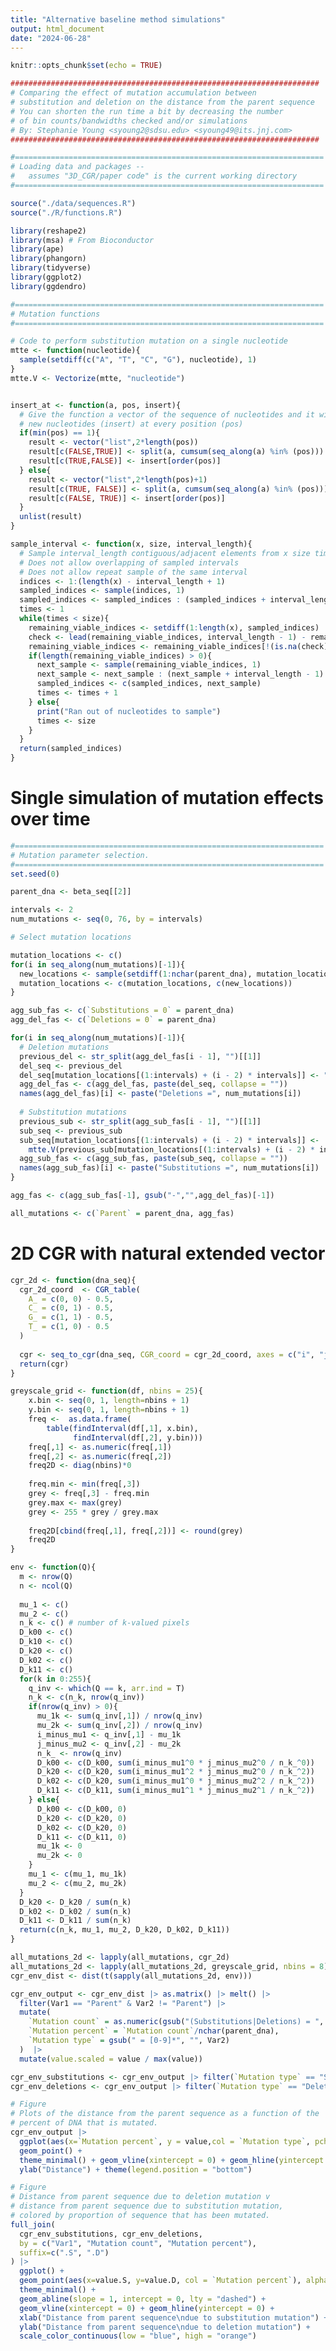 ```yaml
---
title: "Alternative baseline method simulations"
output: html_document
date: "2024-06-28"
---
```


```r
knitr::opts_chunk$set(echo = TRUE)
```

```r

#####################################################################
# Comparing the effect of mutation accumulation between
# substitution and deletion on the distance from the parent sequence
# You can shorten the run time a bit by decreasing the number 
# of bin counts/bandwidths checked and/or simulations
# By: Stephanie Young <syoung2@sdsu.edu> <syoung49@its.jnj.com>
#####################################################################

```

```r

#=====================================================================
# Loading data and packages -- 
#   assumes "3D_CGR/paper code" is the current working directory
#=====================================================================

source("./data/sequences.R")
source("./R/functions.R")

library(reshape2)
library(msa) # From Bioconductor
library(ape)
library(phangorn)
library(tidyverse)
library(ggplot2)
library(ggdendro)

```

```r
 
#=====================================================================
# Mutation functions
#=====================================================================

# Code to perform substitution mutation on a single nucleotide
mtte <- function(nucleotide){
  sample(setdiff(c("A", "T", "C", "G"), nucleotide), 1)
}
mtte.V <- Vectorize(mtte, "nucleotide")


insert_at <- function(a, pos, insert){
  # Give the function a vector of the sequence of nucleotides and it will insert 
  # new nucleotides (insert) at every position (pos)
  if(min(pos) == 1){
    result <- vector("list",2*length(pos))
    result[c(FALSE,TRUE)] <- split(a, cumsum(seq_along(a) %in% (pos)))
    result[c(TRUE,FALSE)] <- insert[order(pos)]
  } else{
    result <- vector("list",2*length(pos)+1)
    result[c(TRUE, FALSE)] <- split(a, cumsum(seq_along(a) %in% (pos)))
    result[c(FALSE, TRUE)] <- insert[order(pos)]
  }
  unlist(result)
}

sample_interval <- function(x, size, interval_length){
  # Sample interval_length contiguous/adjacent elements from x size times.
  # Does not allow overlapping of sampled intervals
  # Does not allow repeat sample of the same interval
  indices <- 1:(length(x) - interval_length + 1)
  sampled_indices <- sample(indices, 1)
  sampled_indices <- sampled_indices : (sampled_indices + interval_length - 1)
  times <- 1
  while(times < size){
    remaining_viable_indices <- setdiff(1:length(x), sampled_indices)
    check <- lead(remaining_viable_indices, interval_length - 1) - remaining_viable_indices
    remaining_viable_indices <- remaining_viable_indices[!(is.na(check) | check >= interval_length)]
    if(length(remaining_viable_indices) > 0){
      next_sample <- sample(remaining_viable_indices, 1)
      next_sample <- next_sample : (next_sample + interval_length - 1)
      sampled_indices <- c(sampled_indices, next_sample)
      times <- times + 1
    } else{
      print("Ran out of nucleotides to sample")
      times <- size
    }
  }
  return(sampled_indices)
}

```

# Single simulation of mutation effects over time {.tabset .tabset-fade}

```r

#=====================================================================
# Mutation parameter selection. 
#=====================================================================
set.seed(0)

parent_dna <- beta_seq[[2]]

intervals <- 2
num_mutations <- seq(0, 76, by = intervals)

```

```r

# Select mutation locations

mutation_locations <- c()
for(i in seq_along(num_mutations)[-1]){
  new_locations <- sample(setdiff(1:nchar(parent_dna), mutation_locations), intervals)
  mutation_locations <- c(mutation_locations, c(new_locations))
}

agg_sub_fas <- c(`Substitutions = 0` = parent_dna)
agg_del_fas <- c(`Deletions = 0` = parent_dna)

for(i in seq_along(num_mutations)[-1]){
  # Deletion mutations
  previous_del <- str_split(agg_del_fas[i - 1], "")[[1]]
  del_seq <- previous_del
  del_seq[mutation_locations[(1:intervals) + (i - 2) * intervals]] <- "-"
  agg_del_fas <- c(agg_del_fas, paste(del_seq, collapse = ""))
  names(agg_del_fas)[i] <- paste("Deletions =", num_mutations[i])
  
  # Substitution mutations
  previous_sub <- str_split(agg_sub_fas[i - 1], "")[[1]]
  sub_seq <- previous_sub
  sub_seq[mutation_locations[(1:intervals) + (i - 2) * intervals]] <- 
    mtte.V(previous_sub[mutation_locations[(1:intervals) + (i - 2) * intervals]])
  agg_sub_fas <- c(agg_sub_fas, paste(sub_seq, collapse = ""))
  names(agg_sub_fas)[i] <- paste("Substitutions =", num_mutations[i])
}

agg_fas <- c(agg_sub_fas[-1], gsub("-","",agg_del_fas)[-1])

all_mutations <- c(`Parent` = parent_dna, agg_fas)

```

# 2D CGR with natural extended vector

```r

cgr_2d <- function(dna_seq){
  cgr_2d_coord  <- CGR_table(
    A_ = c(0, 0) - 0.5,
    C_ = c(0, 1) - 0.5,
    G_ = c(1, 1) - 0.5,
    T_ = c(1, 0) - 0.5
  )
  
  cgr <- seq_to_cgr(dna_seq, CGR_coord = cgr_2d_coord, axes = c("i", "j")) + 0.5
  return(cgr)
}

greyscale_grid <- function(df, nbins = 25){
    x.bin <- seq(0, 1, length=nbins + 1)
    y.bin <- seq(0, 1, length=nbins + 1)
    freq <-  as.data.frame(
        table(findInterval(df[,1], x.bin),
              findInterval(df[,2], y.bin)))
    freq[,1] <- as.numeric(freq[,1])
    freq[,2] <- as.numeric(freq[,2])
    freq2D <- diag(nbins)*0
    
    freq.min <- min(freq[,3])
    grey <- freq[,3] - freq.min
    grey.max <- max(grey)
    grey <- 255 * grey / grey.max
    
    freq2D[cbind(freq[,1], freq[,2])] <- round(grey)
    freq2D
}

env <- function(Q){
  m <- nrow(Q)
  n <- ncol(Q)
  
  mu_1 <- c()
  mu_2 <- c()
  n_k <- c() # number of k-valued pixels
  D_k00 <- c()
  D_k10 <- c()
  D_k20 <- c()
  D_k02 <- c()
  D_k11 <- c()
  for(k in 0:255){
    q_inv <- which(Q == k, arr.ind = T)
    n_k <- c(n_k, nrow(q_inv))
    if(nrow(q_inv) > 0){
      mu_1k <- sum(q_inv[,1]) / nrow(q_inv)
      mu_2k <- sum(q_inv[,2]) / nrow(q_inv)
      i_minus_mu1 <- q_inv[,1] - mu_1k
      j_minus_mu2 <- q_inv[,2] - mu_2k
      n_k_ <- nrow(q_inv) 
      D_k00 <- c(D_k00, sum(i_minus_mu1^0 * j_minus_mu2^0 / n_k_^0))
      D_k20 <- c(D_k20, sum(i_minus_mu1^2 * j_minus_mu2^0 / n_k_^2))
      D_k02 <- c(D_k20, sum(i_minus_mu1^0 * j_minus_mu2^2 / n_k_^2))
      D_k11 <- c(D_k11, sum(i_minus_mu1^1 * j_minus_mu2^1 / n_k_^2))
    } else{
      D_k00 <- c(D_k00, 0)
      D_k20 <- c(D_k20, 0)
      D_k02 <- c(D_k20, 0)
      D_k11 <- c(D_k11, 0)
      mu_1k <- 0
      mu_2k <- 0
    }
    mu_1 <- c(mu_1, mu_1k)
    mu_2 <- c(mu_2, mu_2k)
  }
  D_k20 <- D_k20 / sum(n_k)
  D_k02 <- D_k02 / sum(n_k)
  D_k11 <- D_k11 / sum(n_k)
  return(c(n_k, mu_1, mu_2, D_k20, D_k02, D_k11))
}

all_mutations_2d <- lapply(all_mutations, cgr_2d)
all_mutations_2d <- lapply(all_mutations_2d, greyscale_grid, nbins = 8)
cgr_env_dist <- dist(t(sapply(all_mutations_2d, env)))

```

```r

cgr_env_output <- cgr_env_dist |> as.matrix() |> melt() |> 
  filter(Var1 == "Parent" & Var2 != "Parent") |> 
  mutate(
    `Mutation count` = as.numeric(gsub("(Substitutions|Deletions) = ", "", Var2)),
    `Mutation percent` = `Mutation count`/nchar(parent_dna),
    `Mutation type` = gsub(" = [0-9]*", "", Var2)
  )  |> 
  mutate(value.scaled = value / max(value))

cgr_env_substitutions <- cgr_env_output |> filter(`Mutation type` == "Substitutions") 
cgr_env_deletions <- cgr_env_output |> filter(`Mutation type` == "Deletions") 

# Figure 
# Plots of the distance from the parent sequence as a function of the 
# percent of DNA that is mutated. 
cgr_env_output |> 
  ggplot(aes(x=`Mutation percent`, y = value,col = `Mutation type`, pch = `Mutation type`)) + 
  geom_point() + 
  theme_minimal() + geom_vline(xintercept = 0) + geom_hline(yintercept = 0) +
  ylab("Distance") + theme(legend.position = "bottom")

# Figure 
# Distance from parent sequence due to deletion mutation v 
# distance from parent sequence due to substitution mutation, 
# colored by proportion of sequence that has been mutated.
full_join(
  cgr_env_substitutions, cgr_env_deletions, 
  by = c("Var1", "Mutation count", "Mutation percent"), 
  suffix=c(".S", ".D")
) |>
  ggplot() + 
  geom_point(aes(x=value.S, y=value.D, col = `Mutation percent`), alpha = .75, size = 3) + 
  theme_minimal() +  
  geom_abline(slope = 1, intercept = 0, lty = "dashed") +  
  geom_vline(xintercept = 0) + geom_hline(yintercept = 0) + 
  xlab("Distance from parent sequence\ndue to substitution mutation") + 
  ylab("Distance from parent sequence\ndue to deletion mutation") +
  scale_color_continuous(low = "blue", high = "orange")

```


